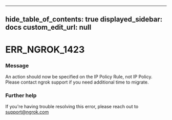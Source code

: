 
---
hide_table_of_contents: true
displayed_sidebar: docs
custom_edit_url: null
---


# ERR_NGROK_1423

### Message
An action should now be specified on the IP Policy Rule, not IP Policy. Please contact ngrok support if you need additional time to migrate.

### Further help
If you're having trouble resolving this error, please reach out to [support@ngrok.com](mailto:support@ngrok.com?subject=Help%20with%20ERR_NGROK_1423)


<ErrorDetails error='err_ngrok_1423' />
